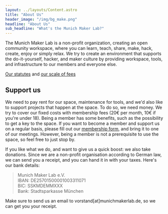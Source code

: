 ```yaml
---
layout: ../layouts/Content.astro
title: "About Us"
header_image: "/img/bg_make.png"
headline: "About Us"
sub_headline: "What's the Munich Maker Lab?"
---
```


The Munich Maker Lab is a non-profit organization, creating an open community 
workspace, where you can learn, teach, share, make, hack, create, enjoy or 
simply relax. We try to create an environment that supports the do-it-yourself, 
hacker, and maker culture by providing workspace, tools, and infrastructure to 
our members and everyone else.

[Our statutes](statutes.html) and [our scale of fees](scaleoffees.html)

## Support us

We need to pay rent for our space, maintenance for tools, and we'd also like 
to support projects that happen at the space. To do so, we need money. We try 
to cover our fixed costs with membership fees (20€ per month, 10€ if you're 
under 18). Being a member has some benefits, such as the possibility to get a 
key to the space. If you want to become a member and support us on a regular 
basis, please fill out our [membership form](https://wiki.munichmakerlab.de/images/6/62/Membership_Form_2024.pdf), 
and bring it to one of our meetings. However, being a member is not a 
prerequisite to use the space, so feel free to just stop by.

If you like what we do, and want to give us a quick boost: we also take 
donations. Since we are a non-profit organisation according to German law, we 
can send you a receipt, and you can hand it in with your taxes. Here's our 
bank details:

> Munich Maker Lab e.V.  
> IBAN: DE25701500001003311071  
> BIC: SSKMDEMMXXX  
> Bank: Stadtsparkasse München

Make sure to send us an email to vorstand[at]munichmakerlab.de, 
so we can get you your receipt.
